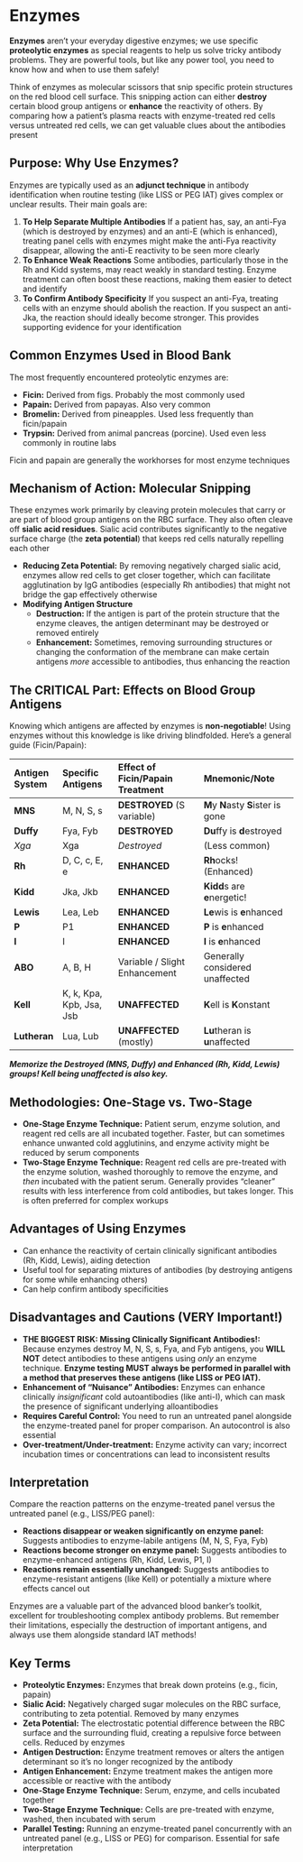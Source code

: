 # Enzymes {-}

**Enzymes** aren't your everyday digestive enzymes; we use specific **proteolytic enzymes** as special reagents to help us solve tricky antibody problems. They are powerful tools, but like any power tool, you need to know how and when to use them safely!

Think of enzymes as molecular scissors that snip specific protein structures on the red blood cell surface. This snipping action can either **destroy** certain blood group antigens or **enhance** the reactivity of others. By comparing how a patient's plasma reacts with enzyme-treated red cells versus untreated red cells, we can get valuable clues about the antibodies present

## **Purpose: Why Use Enzymes?** {-}

Enzymes are typically used as an **adjunct technique** in antibody identification when routine testing (like LISS or PEG IAT) gives complex or unclear results. Their main goals are:

1.  **To Help Separate Multiple Antibodies** If a patient has, say, an anti-Fya (which is destroyed by enzymes) and an anti-E (which is enhanced), treating panel cells with enzymes might make the anti-Fya reactivity disappear, allowing the anti-E reactivity to be seen more clearly
2.  **To Enhance Weak Reactions** Some antibodies, particularly those in the Rh and Kidd systems, may react weakly in standard testing. Enzyme treatment can often boost these reactions, making them easier to detect and identify
3.  **To Confirm Antibody Specificity** If you suspect an anti-Fya, treating cells with an enzyme should abolish the reaction. If you suspect an anti-Jka, the reaction should ideally become stronger. This provides supporting evidence for your identification

## **Common Enzymes Used in Blood Bank** {-}

The most frequently encountered proteolytic enzymes are:

*   **Ficin:** Derived from figs. Probably the most commonly used
*   **Papain:** Derived from papayas. Also very common
*   **Bromelin:** Derived from pineapples. Used less frequently than ficin/papain
*   **Trypsin:** Derived from animal pancreas (porcine). Used even less commonly in routine labs

Ficin and papain are generally the workhorses for most enzyme techniques

## **Mechanism of Action: Molecular Snipping** {-}

These enzymes work primarily by cleaving protein molecules that carry or are part of blood group antigens on the RBC surface. They also often cleave off **sialic acid residues**. Sialic acid contributes significantly to the negative surface charge (the **zeta potential**) that keeps red cells naturally repelling each other

*   **Reducing Zeta Potential:** By removing negatively charged sialic acid, enzymes allow red cells to get closer together, which can facilitate agglutination by IgG antibodies (especially Rh antibodies) that might not bridge the gap effectively otherwise
*   **Modifying Antigen Structure**
    *   **Destruction:** If the antigen is part of the protein structure that the enzyme cleaves, the antigen determinant may be destroyed or removed entirely
    *   **Enhancement:** Sometimes, removing surrounding structures or changing the conformation of the membrane can make certain antigens *more* accessible to antibodies, thus enhancing the reaction

## **The CRITICAL Part: Effects on Blood Group Antigens** {-}

Knowing which antigens are affected by enzymes is **non-negotiable**! Using enzymes without this knowledge is like driving blindfolded. Here's a general guide (Ficin/Papain):

| Antigen System | Specific Antigens     | Effect of Ficin/Papain Treatment | Mnemonic/Note                       |
| :------------- | :-------------------- | :------------------------------- | :---------------------------------- |
| **MNS**        | M, N, S, s            | **DESTROYED** (S variable)       | **M**y **N**asty **S**ister is gone |
| **Duffy**      | Fya, Fyb              | **DESTROYED**                    | **Du**ffy is **d**estroyed          |
| *Xga*          | Xga                   | *Destroyed*                      | (Less common)                       |
| **Rh**         | D, C, c, E, e         | **ENHANCED**                     | **Rh**ocks! (Enhanced)              |
| **Kidd**       | Jka, Jkb              | **ENHANCED**                     | **Kidd**s are **e**nergetic!        |
| **Lewis**      | Lea, Leb              | **ENHANCED**                     | **Le**wis is **e**nhanced           |
| **P**          | P1                    | **ENHANCED**                     | **P** is **e**nhanced               |
| **I**          | I                     | **ENHANCED**                     | **I** is **e**nhanced               |
| **ABO**        | A, B, H               | Variable / Slight Enhancement    | Generally considered unaffected     |
| **Kell**       | K, k, Kpa, Kpb, Jsa, Jsb | **UNAFFECTED**                   | **K**ell is **K**onstant            |
| **Lutheran**   | Lua, Lub              | **UNAFFECTED** (mostly)          | **Lu**theran is **u**naffected      |

***Memorize the Destroyed (MNS, Duffy) and Enhanced (Rh, Kidd, Lewis) groups! Kell being unaffected is also key.***

## **Methodologies: One-Stage vs. Two-Stage** {-}

*   **One-Stage Enzyme Technique:** Patient serum, enzyme solution, and reagent red cells are all incubated together. Faster, but can sometimes enhance unwanted cold agglutinins, and enzyme activity might be reduced by serum components
*   **Two-Stage Enzyme Technique:** Reagent red cells are pre-treated with the enzyme solution, washed thoroughly to remove the enzyme, and *then* incubated with the patient serum. Generally provides "cleaner" results with less interference from cold antibodies, but takes longer. This is often preferred for complex workups

## **Advantages of Using Enzymes** {-}

*   Can enhance the reactivity of certain clinically significant antibodies (Rh, Kidd, Lewis), aiding detection
*   Useful tool for separating mixtures of antibodies (by destroying antigens for some while enhancing others)
*   Can help confirm antibody specificities

## **Disadvantages and Cautions (VERY Important!)** {-}

*   **THE BIGGEST RISK: Missing Clinically Significant Antibodies!:** Because enzymes destroy M, N, S, s, Fya, and Fyb antigens, you **WILL NOT** detect antibodies to these antigens using *only* an enzyme technique. **Enzyme testing MUST always be performed in parallel with a method that preserves these antigens (like LISS or PEG IAT).**
*   **Enhancement of "Nuisance" Antibodies:** Enzymes can enhance clinically *insignificant* cold autoantibodies (like anti-I), which can mask the presence of significant underlying alloantibodies
*   **Requires Careful Control:** You need to run an untreated panel alongside the enzyme-treated panel for proper comparison. An autocontrol is also essential
*   **Over-treatment/Under-treatment:** Enzyme activity can vary; incorrect incubation times or concentrations can lead to inconsistent results

## **Interpretation** {-}

Compare the reaction patterns on the enzyme-treated panel versus the untreated panel (e.g., LISS/PEG panel):

*   **Reactions disappear or weaken significantly on enzyme panel:** Suggests antibodies to enzyme-labile antigens (M, N, S, Fya, Fyb)
*   **Reactions become stronger on enzyme panel:** Suggests antibodies to enzyme-enhanced antigens (Rh, Kidd, Lewis, P1, I)
*   **Reactions remain essentially unchanged:** Suggests antibodies to enzyme-resistant antigens (like Kell) or potentially a mixture where effects cancel out

Enzymes are a valuable part of the advanced blood banker's toolkit, excellent for troubleshooting complex antibody problems. But remember their limitations, especially the destruction of important antigens, and always use them alongside standard IAT methods!

## **Key Terms** {-}

*   **Proteolytic Enzymes:** Enzymes that break down proteins (e.g., ficin, papain)
*   **Sialic Acid:** Negatively charged sugar molecules on the RBC surface, contributing to zeta potential. Removed by many enzymes
*   **Zeta Potential:** The electrostatic potential difference between the RBC surface and the surrounding fluid, creating a repulsive force between cells. Reduced by enzymes
*   **Antigen Destruction:** Enzyme treatment removes or alters the antigen determinant so it's no longer recognized by the antibody
*   **Antigen Enhancement:** Enzyme treatment makes the antigen more accessible or reactive with the antibody
*   **One-Stage Enzyme Technique:** Serum, enzyme, and cells incubated together
*   **Two-Stage Enzyme Technique:** Cells are pre-treated with enzyme, washed, then incubated with serum
*   **Parallel Testing:** Running an enzyme-treated panel concurrently with an untreated panel (e.g., LISS or PEG) for comparison. Essential for safe interpretation
